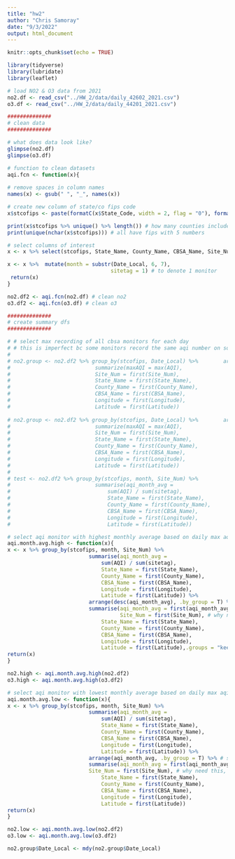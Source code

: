 ```yaml
---
title: "hw2"
author: "Chris Samoray"
date: "9/3/2022"
output: html_document
---
```


```r
knitr::opts_chunk$set(echo = TRUE)

library(tidyverse)
library(lubridate)
library(leaflet)
```

```r
# load NO2 & O3 data from 2021
no2.df <- read_csv("../HW_2/data/daily_42602_2021.csv")
o3.df <- read_csv("../HW_2/data/daily_44201_2021.csv")

##############
# clean data
##############

# what does data look like?
glimpse(no2.df) 
glimpse(o3.df) 

# function to clean datasets
aqi.fcn <- function(x){
  
# remove spaces in column names
names(x) <- gsub(" ", "_", names(x)) 

# create new column of state/co fips code
x$stcofips <- paste(formatC(x$State_Code, width = 2, flag = "0"), formatC(x$County_Code, width = 3, flag = "0"), sep = "") # flag searches for leading zeros

print(x$stcofips %>% unique() %>% length()) # how many counties included
print(unique(nchar(x$stcofips))) # all have fips with 5 numbers

# select columns of interest
x <- x %>% select(stcofips, State_Name, County_Name, CBSA_Name, Site_Num, Longitude, Latitude, Date_Local, AQI, Parameter_Name)

x <- x %>%  mutate(month = substr(Date_Local, 6, 7),
                                 sitetag = 1) # to denote 1 monitor 
 return(x)
}

no2.df2 <- aqi.fcn(no2.df) # clean no2
o3.df2 <- aqi.fcn(o3.df) # clean o3

```


```r
##############
# create summary dfs
##############

# # select max recording of all cbsa monitors for each day
# # this is imperfect bc some monitors record the same aqi number on some days
#          
# no2.group <- no2.df2 %>% group_by(stcofips, Date_Local) %>%        arrange(desc(AQI), .by_group = T) %>% 
#                           summarize(maxAQI = max(AQI),
#                           Site_Num = first(Site_Num),
#                           State_Name = first(State_Name),
#                           County_Name = first(County_Name),
#                           CBSA_Name = first(CBSA_Name),
#                           Longitude = first(Longitude),
#                           Latitude = first(Latitude))
                         
# no2.group <- no2.df2 %>% group_by(stcofips, Date_Local) %>%        arrange(desc(AQI), .by_group = T) %>% 
#                           summarize(maxAQI = max(AQI),
#                           Site_Num = first(Site_Num),
#                           State_Name = first(State_Name),
#                           County_Name = first(County_Name),
#                           CBSA_Name = first(CBSA_Name),
#                           Longitude = first(Longitude),
#                           Latitude = first(Latitude))
#                   
# test <- no2.df2 %>% group_by(stcofips, month, Site_Num) %>% 
#                           summarise(aqi_month_avg = 
#                               sum(AQI) / sum(sitetag),
#                               State_Name = first(State_Name),
#                               County_Name = first(County_Name),
#                               CBSA_Name = first(CBSA_Name),
#                               Longitude = first(Longitude),
#                               Latitude = first(Latitude))

# select aqi monitor with highest monthly average based on daily max aqi in each cbsa 
aqi.month.avg.high <- function(x){
x <- x %>% group_by(stcofips, month, Site_Num) %>% 
                          summarise(aqi_month_avg = 
                              sum(AQI) / sum(sitetag),
                              State_Name = first(State_Name),
                              County_Name = first(County_Name),
                              CBSA_Name = first(CBSA_Name),
                              Longitude = first(Longitude),
                              Latitude = first(Latitude)) %>%
                          arrange(desc(aqi_month_avg), .by_group = T) %>% # select high
                          summarise(aqi_month_avg = first(aqi_month_avg),
                                    Site_Num = first(Site_Num), # why need this, shouldn't it be in the group?
                              State_Name = first(State_Name),
                              County_Name = first(County_Name),
                              CBSA_Name = first(CBSA_Name),
                              Longitude = first(Longitude),
                              Latitude = first(Latitude),.groups = "keep")
return(x)
}

no2.high <- aqi.month.avg.high(no2.df2)
o3.high <- aqi.month.avg.high(o3.df2)

# select aqi monitor with lowest monthly average based on daily max aqi in each cbsa 
aqi.month.avg.low <- function(x){
x <- x %>% group_by(stcofips, month, Site_Num) %>% 
                          summarise(aqi_month_avg = 
                              sum(AQI) / sum(sitetag),
                              State_Name = first(State_Name),
                              County_Name = first(County_Name),
                              CBSA_Name = first(CBSA_Name),
                              Longitude = first(Longitude),
                              Latitude = first(Latitude)) %>%
                          arrange(aqi_month_avg, .by_group = T) %>% # select low
                          summarise(aqi_month_avg = first(aqi_month_avg),
                          Site_Num = first(Site_Num), # why need this, shouldn't it be in the group?
                              State_Name = first(State_Name),
                              County_Name = first(County_Name),
                              CBSA_Name = first(CBSA_Name),
                              Longitude = first(Longitude),
                              Latitude = first(Latitude))
return(x)
}

no2.low <- aqi.month.avg.low(no2.df2)
o3.low <- aqi.month.avg.low(o3.df2)
```

```r
no2.group$Date_Local <- mdy(no2.group$Date_Local)

```






